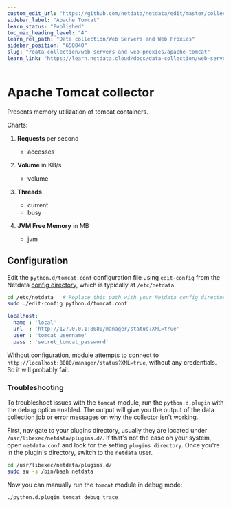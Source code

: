 ```yaml
---
custom_edit_url: "https://github.com/netdata/netdata/edit/master/collectors/python.d.plugin/tomcat/README.md"
sidebar_label: "Apache Tomcat"
learn_status: "Published"
toc_max_heading_level: "4"
learn_rel_path: "Data collection/Web Servers and Web Proxies"
sidebar_position: "650040"
slug: "/data-collection/web-servers-and-web-proxies/apache-tomcat"
learn_link: "https://learn.netdata.cloud/docs/data-collection/web-servers-and-web-proxies/apache-tomcat"
---
```



# Apache Tomcat collector

Presents memory utilization of tomcat containers.

Charts:

1.  **Requests** per second

    -   accesses

2.  **Volume** in KB/s

    -   volume

3.  **Threads**

    -   current
    -   busy

4.  **JVM Free Memory** in MB

    -   jvm

## Configuration

Edit the `python.d/tomcat.conf` configuration file using `edit-config` from the Netdata [config
directory](/docs/configuring/configuration), which is typically at `/etc/netdata`.

```bash
cd /etc/netdata   # Replace this path with your Netdata config directory, if different
sudo ./edit-config python.d/tomcat.conf
```

```yaml
localhost:
  name : 'local'
  url  : 'http://127.0.0.1:8080/manager/status?XML=true'
  user : 'tomcat_username'
  pass : 'secret_tomcat_password'
```

Without configuration, module attempts to connect to `http://localhost:8080/manager/status?XML=true`, without any credentials.
So it will probably fail.




### Troubleshooting

To troubleshoot issues with the `tomcat` module, run the `python.d.plugin` with the debug option enabled. The 
output will give you the output of the data collection job or error messages on why the collector isn't working.

First, navigate to your plugins directory, usually they are located under `/usr/libexec/netdata/plugins.d/`. If that's 
not the case on your system, open `netdata.conf` and look for the setting `plugins directory`. Once you're in the 
plugin's directory, switch to the `netdata` user.

```bash
cd /usr/libexec/netdata/plugins.d/
sudo su -s /bin/bash netdata
```

Now you can manually run the `tomcat` module in debug mode:

```bash
./python.d.plugin tomcat debug trace
```

